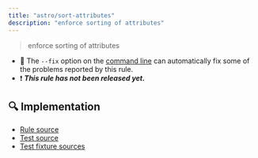 ```yaml
---
title: "astro/sort-attributes"
description: "enforce sorting of attributes"
---
```


> enforce sorting of attributes

- 🔧 The `--fix` option on the [command line](https://eslint.org/docs/user-guide/command-line-interface#fixing-problems) can automatically fix some of the problems reported by this rule.
- ❗ <badge text="This rule has not been released yet." vertical="middle" type="error"> **_This rule has not been released yet._** </badge>



## 🔍 Implementation

- [Rule source](https://github.com/ota-meshi/eslint-plugin-astro/blob/main/src/rules/sort-attributes.ts)
- [Test source](https://github.com/ota-meshi/eslint-plugin-astro/blob/main/tests/src/rules/sort-attributes.ts)
- [Test fixture sources](https://github.com/ota-meshi/eslint-plugin-astro/tree/main/tests/fixtures/rules/sort-attributes)
